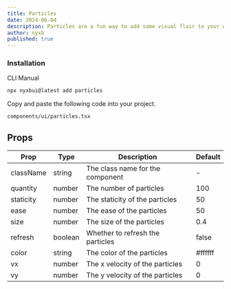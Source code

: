 ```yaml
---
title: Particles
date: 2024-06-04
description: Particles are a fun way to add some visual flair to your website. They can be used to create a sense of depth, movement, and interactivity.
author: nyxb
published: true
---
```


<ComponentPreview name="particles-demo" />


### Installation

<Tabs defaultValue="cli">

<TabsList>
  <TabsTrigger value="cli">CLI</TabsTrigger>
  <TabsTrigger value="manual">Manual</TabsTrigger>
</TabsList>
<TabsContent value="cli">

```bash
npx nyxbui@latest add particles
```

</TabsContent>

<TabsContent value="manual">

<Steps>

Copy and paste the following code into your project.

```text
components/ui/particles.tsx
```

<ComponentSource name="particles" />

</Steps>

</TabsContent>

</Tabs>

## Props

| Prop      | Type    | Description                      | Default |
| --------- | ------- | -------------------------------- | ------- |
| className | string  | The class name for the component | -       |
| quantity  | number  | The number of particles          | 100     |
| staticity | number  | The staticity of the particles   | 50      |
| ease      | number  | The ease of the particles        | 50      |
| size      | number  | The size of the particles        | 0.4     |
| refresh   | boolean | Whether to refresh the particles | false   |
| color     | string  | The color of the particles       | #ffffff |
| vx        | number  | The x velocity of the particles  | 0       |
| vy        | number  | The y velocity of the particles  | 0       |
